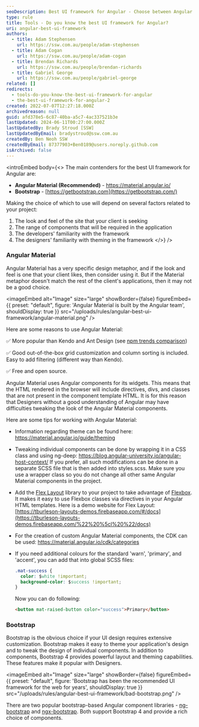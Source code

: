 ```yaml
---
seoDescription: Best UI framework for Angular - Choose between Angular Material and Bootstrap based on project requirements, client's design preferences, and developer/designer familiarity
type: rule
title: Tools - Do you know the best UI framework for Angular?
uri: angular-best-ui-framework
authors:
  - title: Adam Stephensen
    url: https://ssw.com.au/people/adam-stephensen
  - title: Adam Cogan
    url: https://ssw.com.au/people/adam-cogan
  - title: Brendan Richards
    url: https://ssw.com.au/people/brendan-richards
  - title: Gabriel George
    url: https://ssw.com.au/people/gabriel-george
related: []
redirects:
  - tools-do-you-know-the-best-ui-framework-for-angular
  - the-best-ui-framework-for-angular-2
created: 2022-07-07T12:27:18.000Z
archivedreason: null
guid: afd378e5-6c87-40ba-a5c7-4ac337521b3e
lastUpdated: 2024-06-11T00:27:00.000Z
lastUpdatedBy: Brady Stroud [SSW]
lastUpdatedByEmail: bradystroud@ssw.com.au
createdBy: Ben Neoh SSW
createdByEmail: 87377903+Ben0189@users.noreply.github.com
isArchived: false
---
```


<introEmbed
  body={<>
The main contenders for the best UI framework for Angular are:

* **Angular Material (Recommended)** - <https://material.angular.io/>
* **Bootstrap** - [https://getbootstrap.com](https://getbootstrap.com/)

Making the choice of which to use will depend on several factors related to your project:

1. The look and feel of the site that your client is seeking
2. The range of components that will be required in the application
3. The developers' familiarity with the framework
4. The designers' familiarity with theming in the framework
  </>}
/>
### Angular Material

Angular Material has a very specific design metaphor, and if the look and feel is one that your client likes, then consider using it. But if the Material metaphor doesn't match the rest of the client's applications, then it may not be a good choice.


<imageEmbed
  alt="Image"
  size="large"
  showBorder={false}
  figureEmbed={{
    preset: "default",
    figure: 'Angular Material is built by the Angular team',
    shouldDisplay: true
  }}
  src="/uploads/rules/angular-best-ui-framework/angular-material.png"
/>

Here are some reasons to use Angular Material:

✅ More popular than Kendo and Ant Design (see [npm trends comparison](https://npmtrends.com/@angular/material-vs-@progress/kendo-angular-common-vs-ng-zorro-antd))

✅ Good out-of-the-box grid customization and column sorting is included. Easy to add filtering (different way than Kendo).

✅ Free and open source.

Angular Material uses Angular components for its widgets. This means that the HTML rendered in the browser will include directives, divs, and classes that are not present in the component template HTML. It is for this reason that Designers without a good understanding of Angular may have difficulties tweaking the look of the Angular Material components.

Here are some tips for working with Angular Material:

* Information regarding theme can be found here: <https://material.angular.io/guide/theming>
* Tweaking individual components can be done by wrapping it in a CSS class and using ng-deep:
  <https://blog.angular-university.io/angular-host-context/>
  If you prefer, all such modifications can be done in a separate SCSS file that is then added into styles.scss.
  Make sure you use a wrapper class so you do not change all other same Angular Material components in the project.
* Add the
  [Flex Layout](https://github.com/angular/flex-layout) library to your project to take advantage of
  [Flexbox](https://css-tricks.com/snippets/css/a-guide-to-flexbox/). It makes it easy to use Flexbox classes via directives in your Angular HTML templates.
  Here is a demo website for Flex Layout:
  [https://tburleson-layouts-demos.firebaseapp.com/#/docs](https://tburleson-layouts-demos.firebaseapp.com/%22%20%5cl%20%22/docs)
* For the creation of custom Angular Material components, the CDK can be used: <https://material.angular.io/cdk/categories>
* If you need additional colours for the standard 'warn', 'primary', and 'accent', you can add that into global SCSS files:

  ```css
  .mat-success {
    color: $white !important;
    background-color: $success !important;
  }
  ```

  Now you can do following:

  ```html
  <button mat-raised-button color="success">Primary</button>
  ```

### Bootstrap

Bootstrap is the obvious choice if your UI design requires extensive customization. Bootstrap makes it easy to theme your application's design and to tweak the design of individual components. In addition to components, Bootstrap 4 provides powerful layout and theming capabilities. These features make it popular with Designers.


<imageEmbed
  alt="Image"
  size="large"
  showBorder={false}
  figureEmbed={{
    preset: "default",
    figure: 'Bootstrap has been the recommended UI framework for the web for years',
    shouldDisplay: true
  }}
  src="/uploads/rules/angular-best-ui-framework/bad-bootstrap.png"
/>

There are two popular bootstrap-based Angular component libraries - [ng-bootstrap](https://ng-bootstrap.github.io/) and [ngx-bootstrap](https://github.com/valor-software/ngx-bootstrap). Both support Bootstrap 4 and provide a rich choice of components.
